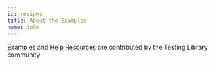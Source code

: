 ```yaml
---
id: recipes
title: About the Examples
name: João
---
```


[Examples](example-codesandbox.mdx) and [Help Resources](learning.mdx) are
contributed by the Testing Library community

